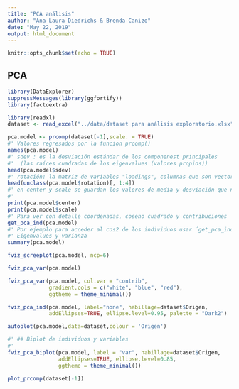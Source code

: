 ```yaml
---
title: "PCA análisis"
author: "Ana Laura Diedrichs & Brenda Canizo"
date: "May 22, 2019"
output: html_document
---
```


```r
knitr::opts_chunk$set(echo = TRUE)
```

## PCA

```r
library(DataExplorer)
suppressMessages(library(ggfortify))
library(factoextra)
```
```r
library(readxl)
dataset <- read_excel("../data/dataset para análisis exploratorio.xlsx")
```
```r
pca.model <- prcomp(dataset[-1],scale. = TRUE)
#' Valores regresados por la funcion prcomp()
names(pca.model)
#' sdev : es la desviación estándar de los componenest principales
#'  (las raíces cuadradas de los eigenvalues (valores propios))
head(pca.model$sdev)
#' rotación: la matriz de variables "loadings", columnas que son vectores propios (eigenvectors)
head(unclass(pca.model$rotation)[, 1:4])
#' en center y scale se guardan los valores de media y desviación que normalizaron los datos
#' 
print(pca.model$center)
print(pca.model$scale)
#' Para ver con detalle coordenadas, coseno cuadrado y contribuciones
get_pca_ind(pca.model)
#' Por ejemplo para acceder al cos2 de los individuos usar ´get_pca_ind(pca.model)$cos2´
#' Eigenvalues y varianza
summary(pca.model)
```
```r
fviz_screeplot(pca.model, ncp=6)

```
```r

fviz_pca_var(pca.model)


```
```r
fviz_pca_var(pca.model, col.var = "contrib", 
             gradient.cols = c("white", "blue", "red"),
             ggtheme = theme_minimal())

```
```r
fviz_pca_ind(pca.model, label="none", habillage=dataset$Origen,
             addEllipses=TRUE, ellipse.level=0.95, palette = "Dark2")


```
```r
autoplot(pca.model,data=dataset,colour = 'Origen')


```
```r
#' ## Biplot de individuos y variables
#' 
fviz_pca_biplot(pca.model, label = "var", habillage=dataset$Origen,
                addEllipses=TRUE, ellipse.level=0.85,
                ggtheme = theme_minimal())

```

```r

plot_prcomp(dataset[-1])
```

